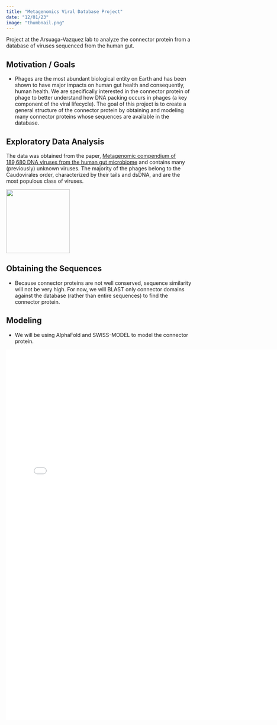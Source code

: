 ```yaml
---
title: "Metagenomics Viral Database Project"
date: "12/01/23"
image: "thumbnail.png"
---
```


Project at the Arsuaga-Vazquez lab to analyze the connector protein from a database of viruses sequenced from the human gut.

## Motivation / Goals

-   Phages are the most abundant biological entity on Earth and has been shown to have major impacts on human gut health and consequently, human health. We are specifically interested in the connector protein of phage to better understand how DNA packing occurs in phages (a key component of the viral lifecycle). The goal of this project is to create a general structure of the connector protein by obtaining and modeling many connector proteins whose sequences are available in the database.

## Exploratory Data Analysis

The data was obtained from the paper, [Metagenomic compendium of 189,680 DNA viruses from the human gut microbiome](https://www.nature.com/articles/s41564-021-00928-6) and contains many (previously) unknown viruses. The majority of the phages belong to the Caudovirales order, characterized by their tails and dsDNA, and are the most populous class of viruses.

![](https://upload.wikimedia.org/wikipedia/commons/thumb/4/44/Caudovirales.svg/330px-Caudovirales.svg.png){width="172"}

## Obtaining the Sequences

-   Because connector proteins are not well conserved, sequence similarity will not be very high. For now, we will BLAST only connector domains against the database (rather than entire sequences) to find the connector protein.

## Modeling

-   We will be using AlphaFold and SWISS-MODEL to model the connector protein.

![](MGV_presentation.pdf){width="750px" height="1000px"}
